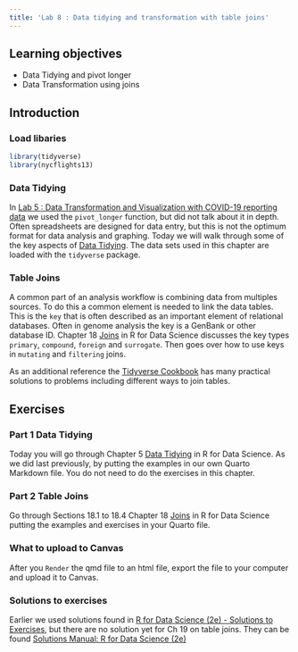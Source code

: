 ```yaml
---
title: 'Lab 8 : Data tidying and transformation with table joins'
---
```


## Learning objectives

-   Data Tidying and pivot longer
-   Data Transformation using joins

## Introduction

### Load libaries

```r
library(tidyverse)
library(nycflights13)
```

### Data Tidying

In [Lab 5 : Data Transformation and Visualization with COVID-19 reporting data](HumGen_Lab5_covid.html) we used the `pivot_longer` function, but did not talk about it in depth. Often spreadsheets are designed for data entry, but this is not the optimum format for data analysis and graphing. Today we will walk through some of the key aspects of [Data Tidying](https://r4ds.hadley.nz/data-tidy). The data sets used in this chapter are loaded with the `tidyverse` package. 

### Table Joins

A common part of an analysis workflow is combining data from multiples sources. To do this a common element is needed to link the data tables. This is the `key` that is often described as an important element of relational databases. Often in genome analysis the key is a GenBank or other database ID. Chapter 18 [Joins](https://r4ds.hadley.nz/joins) in R for Data Science discusses the key types `primary`, `compound`, `foreign` and `surrogate`. Then goes over how to use keys in `mutating` and `filtering` joins.

As an additional reference the [Tidyverse Cookbook](https://rstudio-education.github.io/tidyverse-cookbook/transform-tables.html#joins) has many practical solutions to problems including different ways to join tables.

## Exercises

### Part 1 Data Tidying

Today you will go through Chapter 5 [Data Tidying](https://r4ds.hadley.nz/data-tidy) in R for Data Science. As we did last previously, by putting the examples in our own Quarto Markdown file. You do not need to do the exercises in this chapter.

### Part 2 Table Joins

Go through Sections 18.1 to 18.4 Chapter 18 [Joins](https://r4ds.hadley.nz/joins) in R for Data Science putting the examples and exercises in your Quarto file. 

### What to upload to Canvas

After you `Render` the qmd file to an html file, export the file to your computer and upload it to Canvas.

### Solutions to exercises

Earlier we used solutions found in [R for Data Science (2e) - Solutions to Exercises](https://mine-cetinkaya-rundel.github.io/r4ds-solutions/), but there are no solution yet for Ch 19 on table joins. They can be found [Solutions Manual: R for Data Science (2e)](https://aditya-dahiya.github.io/RfDS2solutions/Chapter20.html)
